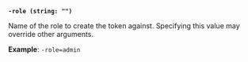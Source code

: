 <a id="token-role" />

**`-role (string: "")`**

Name of the role to create the token against. Specifying this value may override 
other arguments.

**Example**: `-role=admin`